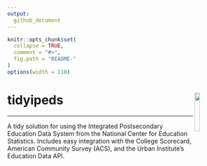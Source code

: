 ```yaml
---
output:
  github_document
---
```


<!-- README.md is generated from README.Rmd. Please edit that file -->

```r
knitr::opts_chunk$set(
  collapse = TRUE, 
  comment = "#>",
  fig.path = "README-"  
)
options(width = 110)
```


# tidyipeds <img src="tidyipeds.png" align="right" height = "15%" width = "15%" />

***********************


A tidy solution for using the Integrated Postsecondary Education Data System from the National Center for Education Statistics.  Includes easy integration with the College Scorecard, American Community Survey (ACS), and the Urban Institute's Education Data API.
